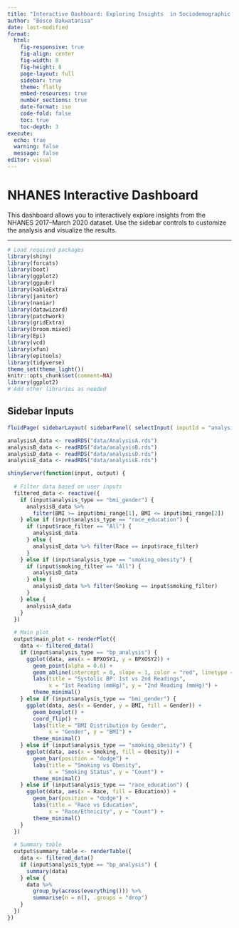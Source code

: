 ```yaml
---
title: "Interactive Dashboard: Exploring Insights  in Sociodemographic and Health Associations from the NHANES 2017–March 2020 Dataset"
author: "Bosco Bakwatanisa"
date: last-modified
format: 
  html:
    fig-responsive: true
    fig-align: center
    fig-width: 8
    fig-height: 8
    page-layout: full
    sidebar: true
    theme: flatly
    embed-resources: true
    number_sections: true
    date-format: iso
    code-fold: false
    toc: true
    toc-depth: 3
execute:
  echo: true
  warning: false
  message: false
editor: visual
---
```


# NHANES Interactive Dashboard

This dashboard allows you to interactively explore insights from the NHANES 2017–March 2020 dataset. Use the sidebar controls to customize the analysis and visualize the results.

------------------------------------------------------------------------

```r
# Load required packages
library(shiny)
library(forcats)
library(boot)
library(ggplot2)
library(ggpubr)
library(kableExtra)
library(janitor)
library(naniar)
library(datawizard)
library(patchwork)
library(gridExtra)
library(broom.mixed)
library(Epi)
library(vcd)
library(xfun)
library(epitools)
library(tidyverse)
theme_set(theme_light())  
knitr::opts_chunk$set(comment=NA)
library(ggplot2)
# Add other libraries as needed

```

## Sidebar Inputs

```r
fluidPage( sidebarLayout( sidebarPanel( selectInput( inputId = "analysis_type", label = "Select Analysis Type:", choices = c("Systolic BP Analysis" = "bp_analysis", "BMI by Gender" = "bmi_gender", "Smoking and Obesity" = "smoking_obesity", "Race vs Education" = "race_education"), selected = "bp_analysis" ), conditionalPanel( condition = "input.analysis_type == 'bmi_gender'", sliderInput("bmi_range", "Filter BMI Range:", min = 10, max = 50, value = c(15, 35)) ), conditionalPanel( condition = "input.analysis_type == 'race_education'", selectInput( "race_filter", "Select Race/Ethnicity:", choices = c("All", "Mexican", "Hispanic", "White", "Black", "Asian"), selected = "All" ) ), conditionalPanel( condition = "input.analysis_type == 'smoking_obesity'", radioButtons( "smoking_filter", "Smoking Status:", choices = c("All", "Smoker", "Non-Smoker"), selected = "All" ) ) ), mainPanel( tabsetPanel( type = "tabs", tabPanel("Visualization", plotOutput("main_plot")), tabPanel("Data Summary", tableOutput("summary_table")) ) ) ) )
```

```r
analysisA_data <- readRDS("data/AnalysisA.rds")
analysisB_data <- readRDS("data/analysisB.rds")
analysisD_data <- readRDS("data/analysisD.rds")
analysisE_data <- readRDS("data/analysisE.rds")

shinyServer(function(input, output) {
  
  # Filter data based on user inputs
  filtered_data <- reactive({
    if (input$analysis_type == "bmi_gender") {
      analysisB_data %>% 
        filter(BMI >= input$bmi_range[1], BMI <= input$bmi_range[2])
    } else if (input$analysis_type == "race_education") {
      if (input$race_filter == "All") {
        analysisE_data
      } else {
        analysisE_data %>% filter(Race == input$race_filter)
      }
    } else if (input$analysis_type == "smoking_obesity") {
      if (input$smoking_filter == "All") {
        analysisD_data
      } else {
        analysisD_data %>% filter(Smoking == input$smoking_filter)
      }
    } else {
      analysisA_data
    }
  })
  
  # Main plot
  output$main_plot <- renderPlot({
    data <- filtered_data()
    if (input$analysis_type == "bp_analysis") {
      ggplot(data, aes(x = BPXOSY1, y = BPXOSY2)) +
        geom_point(alpha = 0.6) +
        geom_abline(intercept = 0, slope = 1, color = "red", linetype = "dashed") +
        labs(title = "Systolic BP: 1st vs 2nd Readings",
             x = "1st Reading (mmHg)", y = "2nd Reading (mmHg)") +
        theme_minimal()
    } else if (input$analysis_type == "bmi_gender") {
      ggplot(data, aes(x = Gender, y = BMI, fill = Gender)) +
        geom_boxplot() +
        coord_flip() +
        labs(title = "BMI Distribution by Gender",
             x = "Gender", y = "BMI") +
        theme_minimal()
    } else if (input$analysis_type == "smoking_obesity") {
      ggplot(data, aes(x = Smoking, fill = Obesity)) +
        geom_bar(position = "dodge") +
        labs(title = "Smoking vs Obesity",
             x = "Smoking Status", y = "Count") +
        theme_minimal()
    } else if (input$analysis_type == "race_education") {
      ggplot(data, aes(x = Race, fill = Education)) +
        geom_bar(position = "dodge") +
        labs(title = "Race vs Education",
             x = "Race/Ethnicity", y = "Count") +
        theme_minimal()
    }
  })
  
  # Summary table
  output$summary_table <- renderTable({
    data <- filtered_data()
    if (input$analysis_type == "bp_analysis") {
      summary(data)
    } else {
      data %>% 
        group_by(across(everything())) %>% 
        summarise(n = n(), .groups = "drop")
    }
  })
})

```



